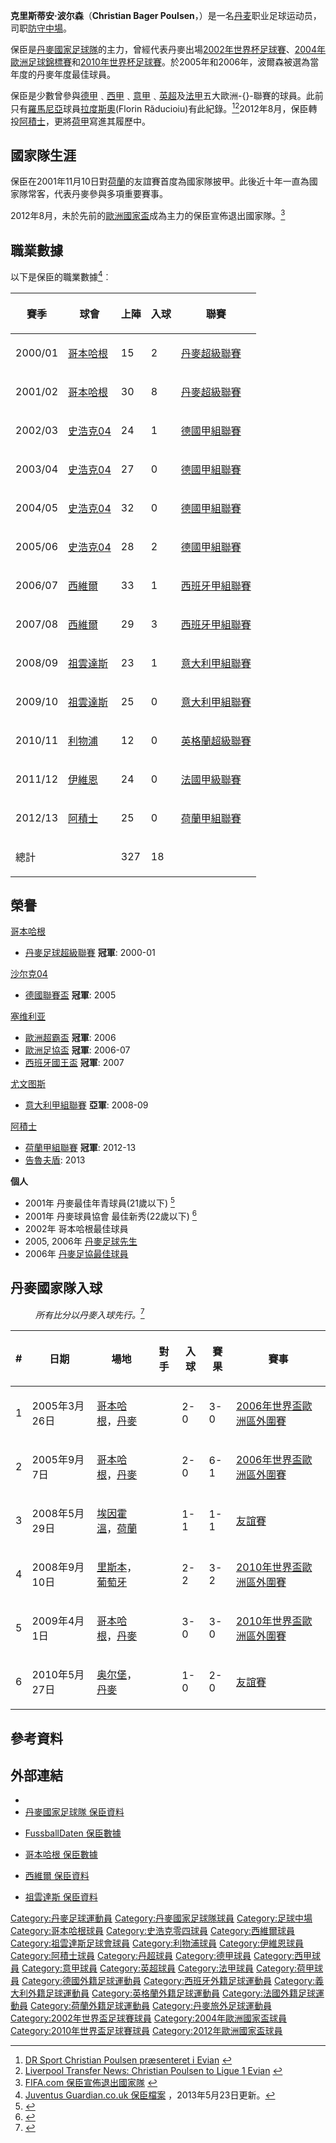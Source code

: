 {{noteTA
|G1=football|G2=uefa|G3=西甲|G4=意甲|G5=英超|G6=法甲|G7=荷甲|G8=德甲
|T=zh-hans:克里斯蒂安·波尔森;zh-hk:基斯甸·保臣;zh-tw:克里斯蒂安·鮑爾森;
|1=zh-hans:波尔森;zh-hk:保臣;zh-tw:鮑爾森;
|2=zh-hans:托马森;zh-hk:湯馬臣;zh-tw:托馬森;
|3=zh-hans:罗梅达尔;zh-hk:羅美度;zh-tw:羅梅達爾;
|4=zh-hans:克里斯蒂安;zh-hk:基斯甸;zh-tw:克里斯蒂安;
}}
{{Infobox football biography
| name           = 克里斯蒂安·波尔森<br>''Christian Poulsen''
| image          = Schalke Poulsen02.jpg
| fullname       = Christian Bjørnshøj Poulsen<ref>{{cite web|url=http://www.fifa.com/mm/document/tournament/competition/01/22/85/78/fwc_2010_squadlists.pdf|title=List of Players|publisher=FIFA|format=PDF|accessdate=8 November 2010|archive-date=2017-12-01|archive-url=https://web.archive.org/web/20171201033016/http://www.fifa.com/mm/document/tournament/competition/01/22/85/78/fwc_2010_squadlists.pdf|dead-url=no}}</ref>
| birth_date     = {{birth date and age|df=y|1980|2|28}}
| birth_place    = 丹麥阿斯半岛
| height         = {{height|m=1.82}}<ref>{{cite news|url=http://www.premierleague.com/en-gb/players/profile.career-history.html/christian-poulsen|title=Player Profile: Christian Poulsen|publisher=Premier League|accessdate=2017-01-23|archive-date=2016-04-01|archive-url=https://web.archive.org/web/20160401214433/http://www.premierleague.com/en-gb/players/profile.career-history.html/christian-poulsen}}</ref>
| currentclub    =
| clubnumber     =
| position = [[防守中場|防守中場]]
| youthyears1    = 1985–1995 |youthclubs1    = Asnæs BK
| youthyears2    = 1995–1997 |youthclubs2    = [[Nordvest_F|Holbæk]]
| years1         = 1997–2000 |clubs1         = [[Nordvest_F.C.|Holbæk]]              |caps1 = 82  |goals1 = 13
| years2         = 2000–2002 |clubs2         = [[哥本哈根足球俱乐部|哥本哈根]]       |caps2 = 45  |goals2 = 10
| years3         = 2002–2006 |clubs3         = [[沙尔克04足球俱乐部|沙尔克04]]       |caps3 = 111 |goals3 = 3
| years4         = 2006–2008 |clubs4         = [[塞维利亚足球俱乐部|塞维利亚]]       |caps4 = 62  |goals4 = 4
| years5         = 2008–2010 |clubs5         = [[尤文图斯足球俱乐部|尤文图斯]]                          |caps5 = 48  |goals5 = 1
| years6         = 2010–2011 |clubs6         = [[利物浦足球俱乐部|利物浦]]               |caps6 = 12  |goals6 = 0
| years7         = 2011–2012 |clubs7         = [[伊维恩托农盖拉德足球俱乐部|伊维恩]] |caps7 = 24  |goals7 = 0
| years8         = 2012–2014 |clubs8         = [[阿贾克斯足球俱乐部|阿贾克斯]]                            |caps8 = 54  |goals8 = 1
| years9         = 2014–2015 |clubs9         = [[哥本哈根足球俱乐部|哥本哈根]]       |caps9 = 16  |goals9 = 1
|  totalcaps = 454 |  totalgoals = 33
| nationalyears1 = 1998–1999 |nationalteam1  = [[丹麥19歲以下國家足球隊|丹麥U19]]|nationalcaps1 = 4  |nationalgoals1 = 0
| nationalyears2 = 2001       |nationalteam2  = [[丹麥21歲以下國家足球隊|丹麥U21]]|nationalcaps2 = 8  |nationalgoals2 = 0
| nationalyears3 = 2001–2012 |nationalteam3  = [[丹麥國家足球隊|丹麥]]    |nationalcaps3 = 92 |nationalgoals3 = 6
| pcupdate            = 2015年2月28日
| ntupdate            = 
}}
{{中文譯名
| english    = Christian '''Poulsen'''
| putonghua  = 鲍尔森<small>（[[UEFA|uefa.com]]<ref>{{Cite web |url=http://cn.uefa.com/competitions/ucl/players/player=47210/index.html |title=uefa.com 鲍尔森資料 |accessdate=2008-12-10 |archive-date=2009-01-08 |archive-url=https://web.archive.org/web/20090108165744/http://cn.uefa.com/competitions/ucl/players/player=47210/index.html |dead-url=no }}</ref>）</small><br>波尔森<small>（[[足球周刊|足球周刊]]）</small>
| taiwan     = 波爾森
| cantonese  = 保臣
|}}
'''克里斯蒂安·波尔森'''（'''Christian Bager Poulsen'''，{{bd|1980年|2月28日|catIDx=Poulsen, Christian}}）是一名[[丹麦|丹麦]]职业足球运动员，司职[[防守中場|防守中場]]。

保臣是[[丹麥國家足球隊|丹麥國家足球隊]]的主力，曾經代表丹麥出場[[2002年世界杯足球賽|2002年世界杯足球賽]]、[[2004年歐洲足球錦標賽|2004年歐洲足球錦標賽]]和[[2010年世界杯足球賽|2010年世界杯足球賽]]。於2005年和2006年，波爾森被選為當年度的丹麥年度最佳球員。

保臣是少數曾參與[[德甲|德甲]]﹑[[西甲|西甲]]﹑[[意甲|意甲]]﹑[[英超|英超]]及[[法甲|法甲]]五大歐洲-{}-聯賽的球員。此前只有[[羅馬尼亞國家足球隊|羅馬尼亞]]球員[[拉度斯奧|拉度斯奧]](Florin Răducioiu)有此紀錄。<ref>[http://www.dr.dk/Sporten/Fodbold/2011/08/31/161540.htm DR Sport Christian Poulsen præsenteret i Evian] {{Wayback|url=http://www.dr.dk/Sporten/Fodbold/2011/08/31/161540.htm |date=20121023182314 }}{{da}}</ref><ref>[http://bleacherreport.com/articles/828694-liverpool-transfer-news-christian-poulsen-to-ligue-1-evian-and-who-are-evian Liverpool Transfer News: Christian Poulsen to Ligue 1 Evian] {{Wayback|url=http://bleacherreport.com/articles/828694-liverpool-transfer-news-christian-poulsen-to-ligue-1-evian-and-who-are-evian |date=20121011145510 }}{{en}}</ref>2012年8月，保臣轉投[[阿積士|阿積士]]，更將[[荷甲|荷甲]]寫進其履歷中。

==國家隊生涯==
保臣在2001年11月10日對[[荷蘭國家足球隊|荷蘭]]的友誼賽首度為國家隊披甲。此後近十年一直為國家隊常客，代表丹麥參與多項重要賽事。

2012年8月，未於先前的[[2012年歐洲足球錦標賽|歐洲國家盃]]成為主力的保臣宣佈退出國家隊。<ref>[http://www.fifa.com/worldfootball/news/newsid=1676215.html FIFA.com 保臣宣佈退出國家隊] {{Wayback|url=http://www.fifa.com/worldfootball/news/newsid=1676215.html |date=20120811110059 }}{{en}}</ref>

==職業數據==
以下是保臣的職業數據<ref>[http://guardian.touch-line.com/?Lang=0&CTID=11&CPID=4&pStr=Player&PLID=52317&TEID=228 Juventus  Guardian.co.uk 保臣檔案{{en}}] {{Wayback|url=http://guardian.touch-line.com/?Lang=0&CTID=11&CPID=4&pStr=Player&PLID=52317&TEID=228 |date=20110213073305 }}，2013年5月23日更新。</ref>︰
{| class="wikitable"
|-
! 賽季 !! 球會 !! 上陣 !! 入球 !! 聯賽  
|-  
| 2000/01 || {{flagicon|Denmark}} [[哥本哈根足球會|哥本哈根]] || 15 || 2 || [[丹麥超級聯賽|丹麥超級聯賽]]
|-  
| 2001/02 || {{flagicon|Denmark}} [[哥本哈根足球會|哥本哈根]] || 30 || 8 || [[丹麥超級聯賽|丹麥超級聯賽]]
|-  
| 2002/03 || {{flagicon|Germany}} [[史浩克04|史浩克04]] || 24 || 1 || [[德國甲組聯賽|德國甲組聯賽]]
|- 
| 2003/04 || {{flagicon|Germany}} [[史浩克04|史浩克04]] || 27 || 0 || [[德國甲組聯賽|德國甲組聯賽]]
|- 
| 2004/05 || {{flagicon|Germany}} [[史浩克04|史浩克04]] || 32 || 0 || [[德國甲組聯賽|德國甲組聯賽]]
|- 
| 2005/06 || {{flagicon|Germany}} [[史浩克04|史浩克04]] || 28 || 2 || [[德國甲組聯賽|德國甲組聯賽]]
|- 
| 2006/07 || {{flagicon|Spain}} [[西維爾|西維爾]] || 33 || 1 || [[西班牙甲組聯賽|西班牙甲組聯賽]]
|- 
| 2007/08 || {{flagicon|Spain}} [[西維爾|西維爾]] || 29 || 3 || [[西班牙甲組聯賽|西班牙甲組聯賽]]
|- 
| 2008/09 || {{flagicon|Italy}} [[祖雲達斯|祖雲達斯]] || 23 || 1 || [[意大利甲組聯賽|意大利甲組聯賽]]  
|- 
| 2009/10 || {{flagicon|Italy}} [[祖雲達斯|祖雲達斯]] || 25 || 0 || [[意大利甲組聯賽|意大利甲組聯賽]]  
|- 
| 2010/11 || {{flagicon|England}} [[利物浦足球會|利物浦]] || 12 || 0 || [[英格蘭超級聯賽|英格蘭超級聯賽]]  
|- 
| 2011/12 || {{flagicon|France}} [[伊维恩托农盖拉德足球俱乐部|伊維恩]] || 24 || 0 || [[法國甲級聯賽|法國甲級聯賽]]  
|- 
| 2012/13 || {{flagicon|Netherlands}} [[阿積士|阿積士]] || 25 || 0 || [[荷蘭甲組聯賽|荷蘭甲組聯賽]]  
|- 
! colspan=2 |總計
! 327  
! 18  
!  
|}

==榮譽==

;[[哥本哈根足球俱乐部|哥本哈根]]
* [[丹麥足球超級聯賽|丹麥足球超級聯賽]] '''冠軍''': 2000-01
;[[沙尔克04足球俱乐部|沙尔克04]]
* [[德國足球協會聯賽盃|德國聯賽盃]] '''冠軍''': 2005 
;[[塞维利亚足球俱乐部|塞维利亚]]
* [[欧洲超级杯足球赛|歐洲超霸盃]] '''冠軍''': 2006
* [[欧洲联盟杯|歐洲足協盃]] '''冠軍''': 2006-07
* [[西班牙國王盃|西班牙國王盃]] '''冠軍''': 2007
;[[尤文图斯足球俱乐部|尤文图斯]]
* [[意大利足球甲级联赛|意大利甲組聯賽]] '''亞軍''': 2008-09
;[[阿積士|阿積士]]
* [[荷蘭甲組聯賽|荷蘭甲組聯賽]] '''冠軍''': 2012-13
* [[告魯夫盾|告魯夫盾]]: 2013

'''個人'''
* 2001年 丹麥最佳年青球員(21歲以下) <ref>{{Cite web |url=http://www.dbu.dk/page.aspx?id=318 |title=DBU 丹麥足協 年度最佳年青球員 |accessdate=2010-07-24 |archive-date=2018-12-12 |archive-url=https://web.archive.org/web/20181212144542/https://www.dbu.dk/page.aspx?id=318 |dead-url=no }}</ref>
* 2001年 丹麥球員協會 最佳新秀(22歲以下) <ref>{{Cite web |url=http://www.spillerforeningen.dk/viewpage.jsp?id=278 |title=丹麥球員協會 年度最佳年青球員 |accessdate=2010-07-24 |archive-date=2007-10-11 |archive-url=https://web.archive.org/web/20071011030343/http://www.spillerforeningen.dk/viewpage.jsp?id=278 |dead-url=yes }}</ref>
* 2002年 哥本哈根最佳球員
* 2005, 2006年 [[丹麥足球先生|丹麥足球先生]]
* 2006年 [[丹麥足球先生#丹麥足協最佳球員|丹麥足協最佳球員]]

== 丹麥國家隊入球 ==
:''所有比分以丹麥入球先行。''<ref>{{Cite web |url=http://www.dbu.dk/landshold/landsholdsdatabasen/LBasePlayerInfo.aspx?playerid=4220&teamtypeid=330&event=4#match |title=DBU Christian Poulsen scoring record |accessdate=2010-07-24 |archive-date=2017-08-02 |archive-url=https://web.archive.org/web/20170802055006/http://www.dbu.dk/landshold/Landsholdsdatabasen/LBaseplayerInfo.aspx?playerid=4220&teamtypeid=330&event=4#match |dead-url=no }}</ref>
{| class="wikitable"
! # !! 日期 !! 場地 !! 對手 !! 入球 !! 賽果 !! 賽事
|-
| 1 || 2005年3月26日 || [[哥本哈根|哥本哈根]]，[[丹麥|丹麥]] || {{KAZ}} || 2-0 || 3-0 || [[2006年世界盃足球賽外圍賽-歐洲區|2006年世界盃歐洲區外圍賽]]
|-
| 2 || 2005年9月7日 || [[哥本哈根|哥本哈根]]，[[丹麥|丹麥]] || {{GEO}} || 2-0 || 6-1 || [[2006年世界盃足球賽外圍賽-歐洲區|2006年世界盃歐洲區外圍賽]]
|-
| 3 || 2008年5月29日 || [[埃因霍溫|埃因霍溫]]，[[荷蘭|荷蘭]] || {{NED}} || 1-1 || 1-1 || [[友誼賽|友誼賽]]
|-
| 4 || 2008年9月10日 || [[里斯本|里斯本]]，[[葡萄牙|葡萄牙]] || {{POR}} || 2-2 || 3-2 || [[2010年世界盃外圍賽_(歐洲區)|2010年世界盃歐洲區外圍賽]]
|-
| 5 || 2009年4月1日 || [[哥本哈根|哥本哈根]]，[[丹麥|丹麥]] || {{ALB}} || 3-0 || 3-0 || [[2010年世界盃外圍賽_(歐洲區)|2010年世界盃歐洲區外圍賽]]
|-
| 6 || 2010年5月27日 || [[奥尔堡|奥尔堡]]，[[丹麥|丹麥]] || {{SEN}} || 1-0 || 2-0 || [[友誼賽|友誼賽]]
|}

==參考資料==
{{Reflist}}

==外部連結==
*{{FIFA player|186373|保臣}}
*[http://www.dbu.dk/landshold/landsholdsdatabasen/LBasePlayerInfo.aspx?playerid=4220 丹麥國家足球隊 保臣資料] {{Wayback|url=http://www.dbu.dk/landshold/landsholdsdatabasen/LBasePlayerInfo.aspx?playerid=4220 |date=20190805205013 }}
*{{de icon}} [http://www.fussballdaten.de/spieler/poulsenchristian/ FussballDaten 保臣數據] {{Wayback|url=http://www.fussballdaten.de/spieler/poulsenchristian/ |date=20100901132403 }}
*{{da icon}} [https://web.archive.org/web/20071105023637/http://www.fck.dk/saesonen/statistik/spillerstatistik/?search=1&play_playerid_fk=33 哥本哈根 保臣數據]
*{{es icon}} [https://web.archive.org/web/20070927200429/http://www.sevillafc.es/www0506/ver_jug.php?id=385&len=esp 西維爾 保臣資料]
*{{it icon}} [http://www.juventus.com/site/ita/TAS_schedagiocatoreprimasquadra_23F2B5E71F934B6E9EA1E7A0381138B6.asp 祖雲達斯 保臣資料] {{Wayback|url=http://www.juventus.com/site/ita/TAS_schedagiocatoreprimasquadra_23F2B5E71F934B6E9EA1E7A0381138B6.asp |date=20100205200340 }}

{{start box}}
{{s-ach|獎項}}
{{succession box|title=哥本哈根年度最佳球員|before={{flagicon|RSA}} {{tsl|en|Sibusiso Zuma|西布西索·祖马}}|after={{flagicon|DNK}} {{tsl|en|Peter Nielsen (footballer)|彼得·尼尔森}}|years=2002年}}
{{succession box|title=丹麥足球先生|before=[[湯馬臣|湯馬臣]]|after=[[羅美度|羅美度]]|years=2005-2006}}
{{end box}}

{{2002年世界盃足球賽丹麥參賽名單}}
{{2004年歐洲足球錦標賽丹麥參賽名單}}
{{Denmark Squad 2010 World Cup}}
{{2012年歐洲足球錦標賽丹麥參賽名單}}

{{DEFAULTSORT:Poulsen, Christian}}
[[Category:丹麥足球運動員|Category:丹麥足球運動員]]
[[Category:丹麥國家足球隊球員|Category:丹麥國家足球隊球員]]
[[Category:足球中場|Category:足球中場]]
[[Category:哥本哈根球員|Category:哥本哈根球員]]
[[Category:史浩克零四球員|Category:史浩克零四球員]]
[[Category:西維爾球員|Category:西維爾球員]]
[[Category:祖雲達斯足球會球員|Category:祖雲達斯足球會球員]]
[[Category:利物浦球員|Category:利物浦球員]]
[[Category:伊維恩球員|Category:伊維恩球員]]
[[Category:阿積士球員|Category:阿積士球員]]
[[Category:丹超球員|Category:丹超球員]]
[[Category:德甲球員|Category:德甲球員]]
[[Category:西甲球員|Category:西甲球員]]
[[Category:意甲球員|Category:意甲球員]]
[[Category:英超球員|Category:英超球員]]
[[Category:法甲球員|Category:法甲球員]]
[[Category:荷甲球員|Category:荷甲球員]]
[[Category:德國外籍足球運動員|Category:德國外籍足球運動員]]
[[Category:西班牙外籍足球運動員|Category:西班牙外籍足球運動員]]
[[Category:義大利外籍足球運動員|Category:義大利外籍足球運動員]]
[[Category:英格蘭外籍足球運動員|Category:英格蘭外籍足球運動員]]
[[Category:法國外籍足球運動員|Category:法國外籍足球運動員]]
[[Category:荷蘭外籍足球運動員|Category:荷蘭外籍足球運動員]]
[[Category:丹麥旅外足球運動員|Category:丹麥旅外足球運動員]]
[[Category:2002年世界盃足球賽球員|Category:2002年世界盃足球賽球員]]
[[Category:2004年歐洲國家盃球員|Category:2004年歐洲國家盃球員]]
[[Category:2010年世界盃足球賽球員|Category:2010年世界盃足球賽球員]]
[[Category:2012年歐洲國家盃球員|Category:2012年歐洲國家盃球員]]